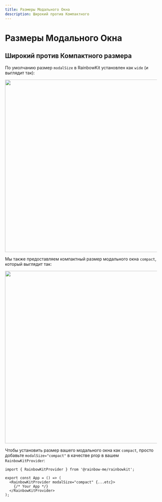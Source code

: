 ```yaml
---
title: Размеры Модального Окна
description: Широкий против Компактного
---
```


# Размеры Модального Окна

## Широкий против Компактного размера

По умолчанию размер `modalSize` в RainbowKit установлен как `wide` (и выглядит так):

<Img src="/modal-default.png" height="569" width="1029" />

Мы также предоставляем компактный размер модального окна `compact`, который выглядит так:

<Img src="/modal-compact.png" height="569" width="1029" />

Чтобы установить размер вашего модального окна как `compact`, просто добавьте `modalSize="compact"` в качестве prop в вашем `RainbowKitProvider`:

```tsx
import { RainbowKitProvider } from '@rainbow-me/rainbowkit';

export const App = () => (
  <RainbowKitProvider modalSize="compact" {...etc}>
    {/* Your App */}
  </RainbowKitProvider>
);
```
